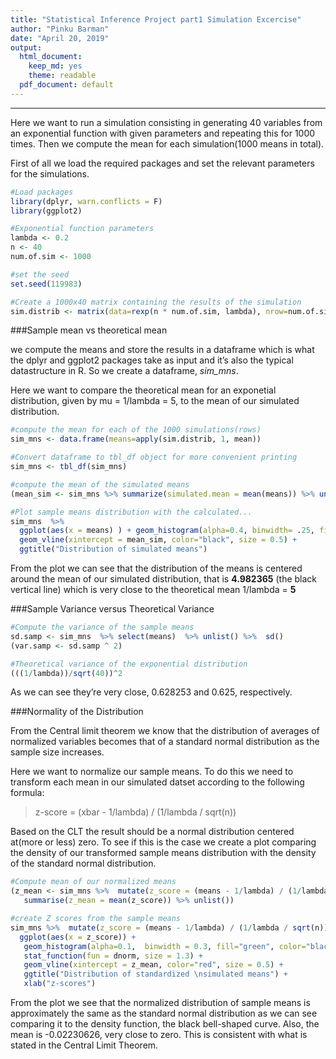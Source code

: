 ---
title: "Statistical Inference Project part1 Simulation Excercise"
author: "Pinku Barman"
date: "April 20, 2019"
output: 
  html_document:
    keep_md: yes
    theme: readable
  pdf_document: default
---


---

Here we want to run a simulation consisting in generating 40 variables from an exponential function with
given parameters and repeating this for 1000 times. Then we compute the mean for each simulation(1000
means in total).

First of all we load the required packages and set the relevant parameters for the simulations. 

```{r}
#Load packages
library(dplyr, warn.conflicts = F)
library(ggplot2)

#Exponential function parameters
lambda <- 0.2
n <- 40
num.of.sim <- 1000

#set the seed
set.seed(119983)

#Create a 1000x40 matrix containing the results of the simulation
sim.distrib <- matrix(data=rexp(n * num.of.sim, lambda), nrow=num.of.sim)
```

###Sample mean vs theoretical mean

we compute the means and store the results in a dataframe which is what the dplyr and ggplot2 packages take as input and it's also the typical datastructure in R. So we create a dataframe, _sim_mns_. 

Here we want to compare the theoretical mean for an exponetial distribution, given by mu = 1/lambda = 5, to the mean of our simulated distribution.

```{r, fig.height=4, fig.width=5}
#compute the mean for each of the 1000 simulations(rows)
sim_mns <- data.frame(means=apply(sim.distrib, 1, mean)) 

#Convert dataframe to tbl_df object for more convenient printing
sim_mns <- tbl_df(sim_mns)

#compute the mean of the simulated means
(mean_sim <- sim_mns %>% summarize(simulated.mean = mean(means)) %>% unlist())

#Plot sample means distribution with the calculated...
sim_mns  %>%
  ggplot(aes(x = means) ) + geom_histogram(alpha=0.4, binwidth= .25, fill = "salmon", col = "white") +
  geom_vline(xintercept = mean_sim, color="black", size = 0.5) +
  ggtitle("Distribution of simulated means")
```

From the plot we can see that the distribution of the means is centered around the mean of our simulated distribution, that is **4.982365** (the black vertical line) which is very close to the theoretical mean 1/lambda = **5**

###Sample Variance versus Theoretical Variance

```{r}
#Compute the variance of the sample means
sd.samp <- sim_mns  %>% select(means)  %>% unlist() %>%  sd()
(var.samp <- sd.samp ^ 2)

#Theoretical variance of the exponential distribution
(((1/lambda))/sqrt(40))^2
```

As we can see they're very close, 0.628253 and 0.625, respectively.

###Normality of the Distribution

From the Central limit theorem we know that the distribution of averages of normalized variables becomes that of a standard normal distribution as the sample size increases. 

Here we want to normalize our sample means. To do this we need to transform each mean in our simulated datset according to the following formula:

>z-score = (xbar - 1/lambda) / (1/lambda / sqrt(n))

Based on the CLT the result should be a normal distribution centered at(more or less) zero. To see if this is the case we create a plot comparing the density of our transformed sample means distribution with the density of the standard normal distribution.


```{r, fig.height=4, fig.width=5}
#Compute mean of our normalized means
(z_mean <- sim_mns %>%  mutate(z_score = (means - 1/lambda) / (1/lambda / sqrt(n)))  %>% select(z_score) %>%
   summarise(z_mean = mean(z_score)) %>% unlist())

#create Z scores from the sample means
sim_mns %>%  mutate(z_score = (means - 1/lambda) / (1/lambda / sqrt(n))) %>% 
  ggplot(aes(x = z_score)) + 
   geom_histogram(alpha=0.1,  binwidth = 0.3, fill="green", color="black", aes(y = ..density..)) +
   stat_function(fun = dnorm, size = 1.3) +
   geom_vline(xintercept = z_mean, color="red", size = 0.5) +
   ggtitle("Distribution of standardized \nsimulated means") +
   xlab("z-scores")

```

From the plot we see that the normalized distribution of sample means is approximately the same as the standard normal distribution as we can see comparing it to the density function, the black bell-shaped curve. Also, the mean is -0.02230626, very close to zero. This is consistent with what is stated in the Central Limit Theorem. 
